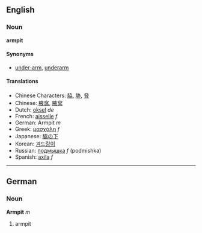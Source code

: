 ==English==
===Noun===
'''armpit'''

====Synonyms====
*[[under-arm]], [[underarm]]

====Translations====
*Chinese Characters: [[脇]], [[胁]], [[脅]]
*Chinese: [[腋窩]], [[腋窝]]
*Dutch: [[oksel]] ''de''
*French: [[aisselle]] ''f''
*German: Armpit ''m''
*Greek: [[μασχάλη]] ''f''
*Japanese: [[脇の下]]
*Korean: [[겨드랑이]]
*Russian: [[подмышка]] ''f'' (podmishka)
*Spanish: [[axila]] ''f''

----

==German==
===Noun===
'''Armpit''' ''m''

# armpit